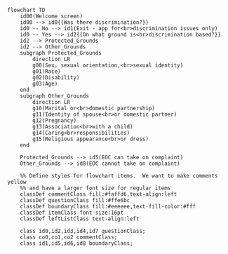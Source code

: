 ```mermaid
flowchart TD
    id00(Welcome screen)
    id00 --> id0{{Was there discrimination?}}
    id0 -- No --> id1(Exit - app for<br>discrimination issues only)
    id0 -- Yes --> id2{{On what ground is<br>discrimination based?}}
    id2 --> Protected_Grounds
    id2 --> Other_Grounds
    subgraph Protected_Grounds
        direction LR
        g00(Sex, sexual orientation,<br>sexual identity)
        g01(Race)
        g02(Disability)
        g03(Age)
    end
    subgraph Other_Grounds
        direction LR
        g10(Marital or<br>domestic partnership)
        g11(Identity of spouse<br>or domestic partner)
        g12(Pregnancy)
        g13(Association<br>with a child)
        g14(Caring<br>responsibilities)
        g15(Religious appearance<br>or dress)
    end

    Protected_Grounds --> id5(EOC can take on complaint)
    Other_Grounds --> id8(EOC cannot take on complaint)

    %% Define styles for flowchart items.  We want to make comments yellow
    %% and have a larger font size for regular items
    classDef commentClass fill:#faffd6,text-align:left
    classDef questionClass fill:#ffe6bc
    classDef boundaryClass fill:#eeeeee,text-fill-color:#fff
    classDef itemClass font-size:16pt
    classDef leftListClass text-align:left

    class id0,id2,id3,id4,id7 questionClass;
    class co0,co1,co2 commentClass;
    class id1,id5,id6,id8 boundaryClass;
```